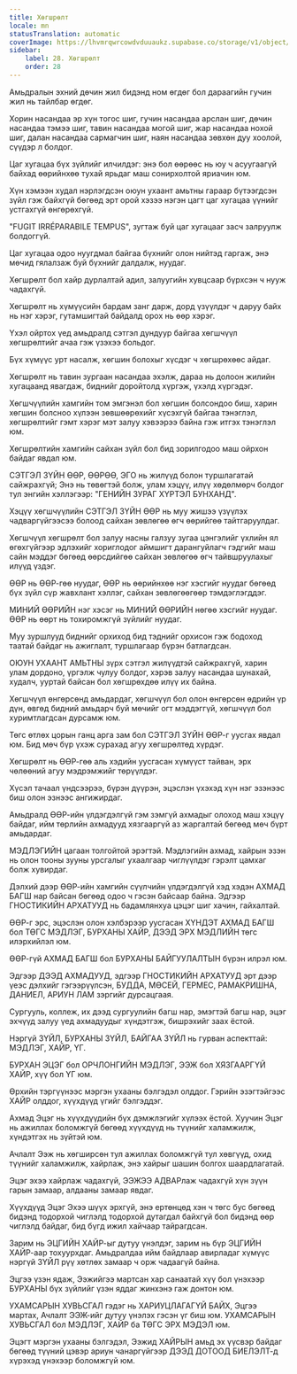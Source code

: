 ```yaml
---
title: Хөгшрөлт
locale: mn
statusTranslation: automatic
coverImage: https://lhvmrqwrcowdvduuaukz.supabase.co/storage/v1/object/public/strapi-uploads/small_cover-educacion-fundamental.webp-2d51a7828a2b1309555be27f7e2a61a0.webp
sidebar:
    label: 28. Хөгшрөлт
    order: 28
---
```

Амьдралын эхний дөчин жил бидэнд ном өгдөг бол дараагийн гучин жил нь тайлбар өгдөг.

Хорин насандаа эр хүн тогос шиг, гучин насандаа арслан шиг, дөчин насандаа тэмээ шиг, тавин насандаа могой шиг, жар насандаа нохой шиг, далан насандаа сармагчин шиг, наян насандаа зөвхөн дуу хоолой, сүүдэр л болдог.

Цаг хугацаа бүх зүйлийг илчилдэг: энэ бол өөрөөс нь юу ч асуугаагүй байхад өөрийнхөө тухай ярьдаг маш сонирхолтой яриачин юм.

Хүн хэмээн худал нэрлэгдсэн оюун ухаант амьтны гараар бүтээгдсэн зүйл гэж байхгүй бөгөөд эрт орой хэзээ нэгэн цагт цаг хугацаа үүнийг устгахгүй өнгөрөхгүй.

"FUGIT IRRÉPARABILE TEMPUS", зугтаж буй цаг хугацааг засч залруулж болдоггүй.

Цаг хугацаа одоо нуугдмал байгаа бүхнийг олон нийтэд гаргаж, энэ мөчид гялалзаж буй бүхнийг далдалж, нуудаг.

Хөгшрөлт бол хайр дурлалтай адил, залуугийн хувцсаар бүрхсэн ч нууж чадахгүй.

Хөгшрөлт нь хүмүүсийн бардам занг дарж, дорд үзүүлдэг ч даруу байх нь нэг хэрэг, гутамшигтай байдалд орох нь өөр хэрэг.

Үхэл ойртох үед амьдралд сэтгэл дундуур байгаа хөгшчүүл хөгшрөлтийг ачаа гэж үзэхээ больдог.

Бүх хүмүүс урт насалж, хөгшин болохыг хүсдэг ч хөгшрөхөөс айдаг.

Хөгшрөлт нь тавин зургаан насандаа эхэлж, дараа нь долоон жилийн хугацаанд явагдаж, биднийг доройтолд хүргэж, үхэлд хүргэдэг.

Хөгшчүүлийн хамгийн том эмгэнэл бол хөгшин болсондоо биш, харин хөгшин болсноо хүлээн зөвшөөрөхийг хүсэхгүй байгаа тэнэглэл, хөгшрөлтийг гэмт хэрэг мэт залуу хэвээрээ байна гэж итгэх тэнэглэл юм.

Хөгшрөлтийн хамгийн сайхан зүйл бол бид зорилгодоо маш ойрхон байдаг явдал юм.

СЭТГЭЛ ЗҮЙН ӨӨР, ӨӨРӨӨ, ЭГО нь жилүүд болон туршлагатай сайжрахгүй; Энэ нь төвөгтэй болж, улам хэцүү, илүү хөдөлмөрч болдог тул энгийн хэллэгээр: "ГЕНИЙН ЗУРАГ ХҮРТЭЛ БУНХАНД".

Хэцүү хөгшчүүлийн СЭТГЭЛ ЗҮЙН ӨӨР нь муу жишээ үзүүлэх чадваргүйгээсээ болоод сайхан зөвлөгөө өгч өөрийгөө тайтгаруулдаг.

Хөгшчүүл хөгшрөлт бол залуу насны галзуу зугаа цэнгэлийг үхлийн ял өгөхгүйгээр эдлэхийг хориглодог аймшигт дарангуйлагч гэдгийг маш сайн мэддэг бөгөөд өөрсдийгөө сайхан зөвлөгөө өгч тайвшруулахыг илүүд үздэг.

ӨӨР нь ӨӨР-гөө нуудаг, ӨӨР нь өөрийнхөө нэг хэсгийг нуудаг бөгөөд бүх зүйл сүр жавхлант хэллэг, сайхан зөвлөгөөгөөр тэмдэглэгддэг.

МИНИЙ ӨӨРИЙН нэг хэсэг нь МИНИЙ ӨӨРИЙН нөгөө хэсгийг нуудаг. ӨӨР нь өөрт нь тохиромжгүй зүйлийг нуудаг.

Муу зуршлууд биднийг орхиход бид тэднийг орхисон гэж бодоход таатай байдаг нь ажиглалт, туршлагаар бүрэн батлагдсан.

ОЮУН УХААНТ АМЬТНЫ зүрх сэтгэл жилүүдтэй сайжрахгүй, харин улам дордоно, үргэлж чулуу болдог, хэрэв залуу насандаа шунахай, худалч, ууртай байсан бол хөгшрөхдөө илүү их байна.

Хөгшчүүл өнгөрсөнд амьдардаг, хөгшчүүл бол олон өнгөрсөн өдрийн үр дүн, өвгөд бидний амьдарч буй мөчийг огт мэддэггүй, хөгшчүүл бол хуримтлагдсан дурсамж юм.

Төгс өтлөх цорын ганц арга зам бол СЭТГЭЛ ЗҮЙН ӨӨР-г уусгах явдал юм. Бид мөч бүр үхэж сурахад агуу хөгшрөлтөд хүрдэг.

Хөгшрөлт нь ӨӨР-гөө аль хэдийн уусгасан хүмүүст тайван, эрх чөлөөний агуу мэдрэмжийг төрүүлдэг.

Хүсэл тачаал үндсээрээ, бүрэн дүүрэн, эцэслэн үхэхэд хүн нэг эзэнээс биш олон эзнээс ангижирдаг.

Амьдралд ӨӨР-ийн үлдэгдэлгүй гэм зэмгүй ахмадыг олоход маш хэцүү байдаг, ийм төрлийн ахмадууд хязгааргүй аз жаргалтай бөгөөд мөч бүрт амьдардаг.

МЭДЛЭГИЙН цагаан толгойтой эрэгтэй. Мэдлэгийн ахмад, хайрын эзэн нь олон тооны зууны урсгалыг ухаалгаар чиглүүлдэг гэрэлт цамхаг болж хувирдаг.

Дэлхий дээр ӨӨР-ийн хамгийн сүүлчийн үлдэгдэлгүй хэд хэдэн АХМАД БАГШ нар байсан бөгөөд одоо ч гэсэн байсаар байна. Эдгээр ГНОСТИКИЙН АРХАТУУД нь бадамлянхуа цэцэг шиг хачин, гайхалтай.

ӨӨР-г эрс, эцэслэн олон хэлбэрээр уусгасан ХҮНДЭТ АХМАД БАГШ бол ТӨГС МЭДЛЭГ, БУРХАНЫ ХАЙР, ДЭЭД ЭРХ МЭДЛИЙН төгс илэрхийлэл юм.

ӨӨР-гүй АХМАД БАГШ бол БУРХАНЫ БАЙГУУЛАЛТЫН бүрэн илрэл юм.

Эдгээр ДЭЭД АХМАДУУД, эдгээр ГНОСТИКИЙН АРХАТУУД эрт дээр үеэс дэлхийг гэгээрүүлсэн, БУДДА, МӨСЕЙ, ГЕРМЕС, РАМАКРИШНА, ДАНИЕЛ, АРИУН ЛАМ зэргийг дурсацгаая.

Сургууль, коллеж, их дээд сургуулийн багш нар, эмэгтэй багш нар, эцэг эхчүүд залуу үед ахмадуудыг хүндэтгэж, бишрэхийг заах ёстой.

Нэргүй ЗҮЙЛ, БУРХАНЫ ЗҮЙЛ, БАЙГАА ЗҮЙЛ нь гурван аспекттай: МЭДЛЭГ, ХАЙР, ҮГ.

БУРХАН ЭЦЭГ бол ОРЧЛОНГИЙН МЭДЛЭГ, ЭЭЖ бол ХЯЗГААРГҮЙ ХАЙР, хүү бол ҮГ юм.

Өрхийн тэргүүнээс мэргэн ухааны бэлгэдэл олддог. Гэрийн эзэгтэйгээс ХАЙР олддог, хүүхдүүд үгийг бэлгэддэг.

Ахмад Эцэг нь хүүхдүүдийн бүх дэмжлэгийг хүлээх ёстой. Хуучин Эцэг нь ажиллах боломжгүй бөгөөд хүүхдүүд нь түүнийг халамжилж, хүндэтгэх нь зүйтэй юм.

Ачлалт Ээж нь хөгширсөн тул ажиллах боломжгүй тул хөвгүүд, охид түүнийг халамжилж, хайрлаж, энэ хайрыг шашин болгох шаардлагатай.

Эцэг эхээ хайрлаж чадахгүй, ЭЭЖЭЭ АДВАРлаж чадахгүй хүн зүүн гарын замаар, алдааны замаар явдаг.

Хүүхдүүд Эцэг Эхээ шүүх эрхгүй, энэ ертөнцөд хэн ч төгс бус бөгөөд бидэнд тодорхой чиглэлд тодорхой дутагдал байхгүй бол бидэнд өөр чиглэлд байдаг, бид бүгд ижил хайчаар тайрагдсан.

Зарим нь ЭЦГИЙН ХАЙР-ыг дутуу үнэлдэг, зарим нь бүр ЭЦГИЙН ХАЙР-аар тохуурхдаг. Амьдралдаа ийм байдлаар авирладаг хүмүүс нэргүй ЗҮЙЛ рүү хөтлөх замаар ч орж чадаагүй байна.

Эцгээ үзэн ядаж, Ээжийгээ мартсан хар санаатай хүү бол үнэхээр БУРХАНЫ бүх зүйлийг үзэн яддаг жинхэнэ гаж донтон юм.

УХАМСАРЫН ХУВЬСГАЛ гэдэг нь ХАРИУЦЛАГАГҮЙ БАЙХ, Эцгээ мартах, Ачлалт ЭЭЖ-ийг дутуу үнэлэх гэсэн үг биш юм. УХАМСАРЫН ХУВЬСГАЛ бол МЭДЛЭГ, ХАЙР ба ТӨГС ЭРХ МЭДЭЛ юм.

Эцэгт мэргэн ухааны бэлгэдэл, Ээжид ХАЙРЫН амьд эх үүсвэр байдаг бөгөөд түүний цэвэр ариун чанаргүйгээр ДЭЭД ДОТООД БИЕЛЭЛТ-д хүрэхэд үнэхээр боломжгүй юм.

